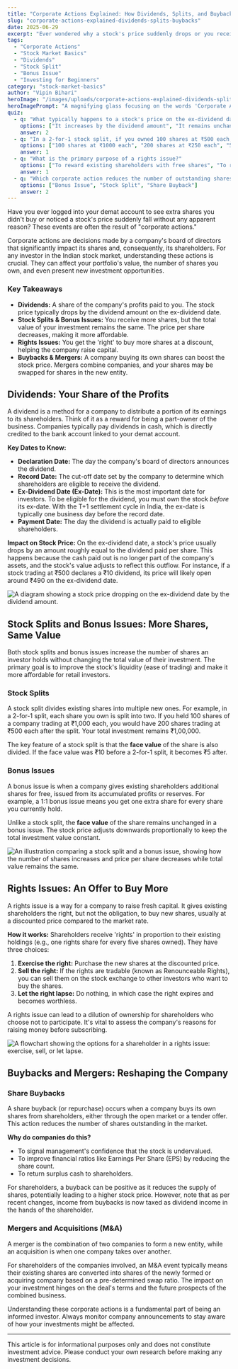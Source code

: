 ```yaml
---
title: "Corporate Actions Explained: How Dividends, Splits, and Buybacks Impact Your Stocks"
slug: "corporate-actions-explained-dividends-splits-buybacks"
date: 2025-06-29
excerpt: "Ever wondered why a stock's price suddenly drops or you receive extra shares in your demat account? This guide breaks down corporate actions like dividends, stock splits, rights issues, and buybacks for Indian investors."
tags:
  - "Corporate Actions"
  - "Stock Market Basics"
  - "Dividends"
  - "Stock Split"
  - "Bonus Issue"
  - "Investing for Beginners"
category: "stock-market-basics"
author: "Vipin Bihari"
heroImage: "/images/uploads/corporate-actions-explained-dividends-splits-buybacks/hero-image.jpg"
heroImagePrompt: "A magnifying glass focusing on the words 'Corporate Actions' on a financial newspaper, with stock charts in the background."
quiz:
  - q: "What typically happens to a stock's price on the ex-dividend date?"
    options: ["It increases by the dividend amount", "It remains unchanged", "It drops by approximately the dividend amount"]
    answer: 2
  - q: "In a 2-for-1 stock split, if you owned 100 shares at ₹500 each, what would you have after the split?"
    options: ["100 shares at ₹1000 each", "200 shares at ₹250 each", "50 shares at ₹1000 each"]
    answer: 1
  - q: "What is the primary purpose of a rights issue?"
    options: ["To reward existing shareholders with free shares", "To raise fresh capital from existing shareholders", "To buy back shares from the open market"]
    answer: 1
  - q: "Which corporate action reduces the number of outstanding shares in the market?"
    options: ["Bonus Issue", "Stock Split", "Share Buyback"]
    answer: 2
---
```


Have you ever logged into your demat account to see extra shares you didn't buy or noticed a stock's price suddenly fall without any apparent reason? These events are often the result of "corporate actions."

Corporate actions are decisions made by a company's board of directors that significantly impact its shares and, consequently, its shareholders. For any investor in the Indian stock market, understanding these actions is crucial. They can affect your portfolio's value, the number of shares you own, and even present new investment opportunities.

### Key Takeaways
*   **Dividends:** A share of the company's profits paid to you. The stock price typically drops by the dividend amount on the ex-dividend date.
*   **Stock Splits & Bonus Issues:** You receive more shares, but the total value of your investment remains the same. The price per share decreases, making it more affordable.
*   **Rights Issues:** You get the 'right' to buy more shares at a discount, helping the company raise capital.
*   **Buybacks & Mergers:** A company buying its own shares can boost the stock price. Mergers combine companies, and your shares may be swapped for shares in the new entity.

## Dividends: Your Share of the Profits

A dividend is a method for a company to distribute a portion of its earnings to its shareholders. Think of it as a reward for being a part-owner of the business. Companies typically pay dividends in cash, which is directly credited to the bank account linked to your demat account.

**Key Dates to Know:**
*   **Declaration Date:** The day the company's board of directors announces the dividend.
*   **Record Date:** The cut-off date set by the company to determine which shareholders are eligible to receive the dividend.
*   **Ex-Dividend Date (Ex-Date):** This is the most important date for investors. To be eligible for the dividend, you must own the stock *before* its ex-date. With the T+1 settlement cycle in India, the ex-date is typically one business day before the record date.
*   **Payment Date:** The day the dividend is actually paid to eligible shareholders.

**Impact on Stock Price:**
On the ex-dividend date, a stock's price usually drops by an amount roughly equal to the dividend paid per share. This happens because the cash paid out is no longer part of the company's assets, and the stock's value adjusts to reflect this outflow. For instance, if a stock trading at ₹500 declares a ₹10 dividend, its price will likely open around ₹490 on the ex-dividend date.

![A diagram showing a stock price dropping on the ex-dividend date by the dividend amount.](/images/uploads/corporate-actions-explained-dividends-splits-buybacks/dividend-effect.png)

## Stock Splits and Bonus Issues: More Shares, Same Value

Both stock splits and bonus issues increase the number of shares an investor holds without changing the total value of their investment. The primary goal is to improve the stock's liquidity (ease of trading) and make it more affordable for retail investors.

### Stock Splits

A stock split divides existing shares into multiple new ones. For example, in a 2-for-1 split, each share you own is split into two. If you held 100 shares of a company trading at ₹1,000 each, you would have 200 shares trading at ₹500 each after the split. Your total investment remains ₹1,00,000.

The key feature of a stock split is that the **face value** of the share is also divided. If the face value was ₹10 before a 2-for-1 split, it becomes ₹5 after.

### Bonus Issues

A bonus issue is when a company gives existing shareholders additional shares for free, issued from its accumulated profits or reserves. For example, a 1:1 bonus issue means you get one extra share for every share you currently hold.

Unlike a stock split, the **face value** of the share remains unchanged in a bonus issue. The stock price adjusts downwards proportionally to keep the total investment value constant.

![An illustration comparing a stock split and a bonus issue, showing how the number of shares increases and price per share decreases while total value remains the same.](/images/uploads/corporate-actions-explained-dividends-splits-buybacks/split-bonus-comparison.png)

## Rights Issues: An Offer to Buy More

A rights issue is a way for a company to raise fresh capital. It gives existing shareholders the right, but not the obligation, to buy new shares, usually at a discounted price compared to the market rate.

**How it works:**
Shareholders receive 'rights' in proportion to their existing holdings (e.g., one rights share for every five shares owned). They have three choices:
1.  **Exercise the right:** Purchase the new shares at the discounted price.
2.  **Sell the right:** If the rights are tradable (known as Renounceable Rights), you can sell them on the stock exchange to other investors who want to buy the shares.
3.  **Let the right lapse:** Do nothing, in which case the right expires and becomes worthless.

A rights issue can lead to a dilution of ownership for shareholders who choose not to participate. It's vital to assess the company's reasons for raising money before subscribing.

![A flowchart showing the options for a shareholder in a rights issue: exercise, sell, or let lapse.](/images/uploads/corporate-actions-explained-dividends-splits-buybacks/rights-issue-options.png)

## Buybacks and Mergers: Reshaping the Company

### Share Buybacks

A share buyback (or repurchase) occurs when a company buys its own shares from shareholders, either through the open market or a tender offer. This action reduces the number of shares outstanding in the market.

**Why do companies do this?**
*   To signal management's confidence that the stock is undervalued.
*   To improve financial ratios like Earnings Per Share (EPS) by reducing the share count.
*   To return surplus cash to shareholders.

For shareholders, a buyback can be positive as it reduces the supply of shares, potentially leading to a higher stock price. However, note that as per recent changes, income from buybacks is now taxed as dividend income in the hands of the shareholder.

### Mergers and Acquisitions (M&A)

A merger is the combination of two companies to form a new entity, while an acquisition is when one company takes over another.

For shareholders of the companies involved, an M&A event typically means their existing shares are converted into shares of the newly formed or acquiring company based on a pre-determined swap ratio. The impact on your investment hinges on the deal's terms and the future prospects of the combined business.

Understanding these corporate actions is a fundamental part of being an informed investor. Always monitor company announcements to stay aware of how your investments might be affected.

---
This article is for informational purposes only and does not constitute investment advice. Please conduct your own research before making any investment decisions.